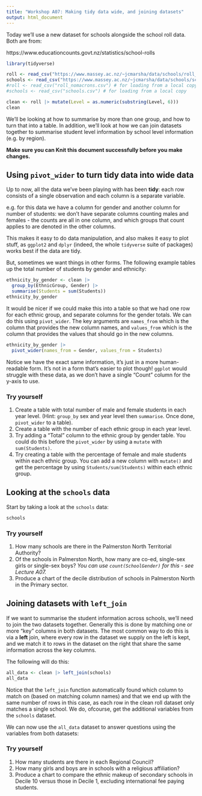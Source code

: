 ```yaml
---
title: "Workshop A07: Making tidy data wide, and joining datasets"
output: html_document
---
```


Today we'll use a new dataset for schools alongside the school roll data. Both are from:

https://www.educationcounts.govt.nz/statistics/school-rolls

```r
library(tidyverse)

roll <- read_csv("https://www.massey.ac.nz/~jcmarsha/data/schools/roll_nomacrons.csv")
schools <- read_csv("https://www.massey.ac.nz/~jcmarsha/data/schools/schools.csv")
#roll <- read_csv("roll_nomacrons.csv") # for loading from a local copy
#schools <- read_csv("schools.csv") # for loading from a local copy

clean <- roll |> mutate(Level = as.numeric(substring(Level, 6)))
clean
```

We'll be looking at how to summarise by more than one group, and how to turn that into a table. In addition, we'll look at how we can join datasets together to summarise student level information by school level information (e.g. by region).

**Make sure you can Knit this document successfully before you make changes.**

## Using `pivot_wider` to turn tidy data into wide data

Up to now, all the data we've been playing with has been **tidy**: each row consists of a single observation and each column is a separate variable.

e.g. for this data we have a column for gender and another column for number of students: we don't have separate columns counting males and females - the counts are all in one column, and which groups that count applies to are denoted in the other columns.

This makes it easy to do data manipulation, and also makes it easy to plot stuff, as `ggplot2` and `dplyr` (indeed, the whole `tidyverse` suite of packages) works best if the data are tidy.

But, sometimes we want things in other forms. The following example tables up the total number of students by gender and ethnicity:

```r
ethnicity_by_gender <- clean |>
  group_by(EthnicGroup, Gender) |>
  summarise(Students = sum(Students))
ethnicity_by_gender
```

It would be nicer if we could make this into a table so that we had one row for each ethnic group, and separate columns for the gender totals. We can do this using `pivot_wider`. The key arguments are `names_from` which is the column that provides the new column names, and `values_from` which is the column that provides the values that should go in the new columns.

```r
ethnicity_by_gender |>
  pivot_wider(names_from = Gender, values_from = Students)
```

Notice we have the exact same information, it's just in a more human-readable form. It's not in a form that's easier to plot though! `ggplot` would struggle with these data, as we don't have a single "Count" column for the y-axis to use.

### Try yourself

1. Create a table with total number of male and female students in each year level. (Hint: `group_by` sex and year level then `summarise`. Once done, `pivot_wider` to a table).
2. Create a table with the number of each ethnic group in each year level.
3. Try adding a "Total" column to the ethnic group by gender table. You could do this before the `pivot_wider` by using a `mutate` with `sum(Students)`.
4. Try creating a table with the percentage of female and male students within each ethnic group. You can add a new column with `mutate()` and get the percentage by using `Students/sum(Students)` within each ethnic group.

## Looking at the `schools` data

Start by taking a look at the `schools` data:

```r
schools
```

### Try yourself

1. How many schools are there in the Palmerston North Territorial Authority?
2. Of the schools in Palmerston North, how many are co-ed, single-sex girls or single-sex boys? *You can use `count(SchoolGender)` for this - see Lecture A07.*
3. Produce a chart of the decile distribution of schools in Palmerston North in the Primary sector.

## Joining datasets with `left_join`

If we want to summarise the student information across schools, we'll need to join the two datasets together. Generally this is done by matching one or more "key" columns in both datasets. The most common way to do this is via a **left** join, where every row in the dataset we supply on the left is kept, and we match it to rows in the dataset on the right that share the same information across the key columns.

The following will do this:

```r
all_data <- clean |> left_join(schools)
all_data
```

Notice that the `left_join` function automatically found which column to match on (based on matching column names) and that we end up with the same number of rows in this case, as each row in the clean roll dataset only matches a single school. We do, ofcourse, get the additional variables from the `schools` dataset.

We can now use the `all_data` dataset to answer questions using the variables from both datasets:

### Try yourself

1. How many students are there in each Regional Council?
2. How many girls and boys are in schools with a religious affiliation?
3. Produce a chart to compare the ethnic makeup of secondary schools in Decile 10 versus those in Decile 1, excluding international fee paying students.

